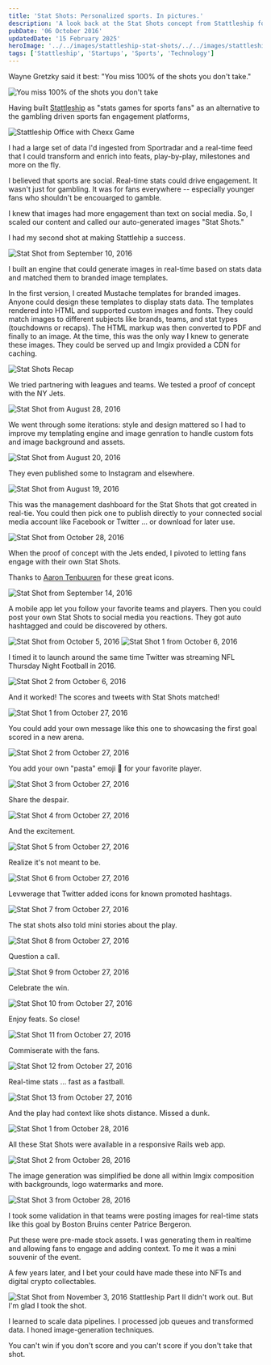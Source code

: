 ```yaml
---
title: 'Stat Shots: Personalized sports. In pictures.'
description: 'A look back at the Stat Shots concept from Stattleship for social media engagement.'
pubDate: '06 October 2016'
updatedDate: '15 February 2025'
heroImage: '../../images/stattleship-stat-shots/../../images/stattleship-stat-shots/Screenshot 2016-08-28 13.24.22.png'
tags: ['Stattleship', 'Startups', 'Sports', 'Technology']
---
```



Wayne Gretzky said it best: "You miss 100% of the shots you don't take."

<Image src={fortune} alt="You miss 100% of the shots you don't take" class="shadow-lg" />

Having built [Stattleship](/blog/post-stattleship-ssac-tradeshow-pitch) as "stats games for sports fans" as an alternative to the gambling driven sports fan engagement platforms,

<Image src={stattleOffice} alt="Stattleship Office with Chexx Game" class="shadow-lg" />

I had a large set of data I'd ingested from Sportradar and a real-time feed that I could transform and enrich into feats, play-by-play, milestones and more on the fly.

I believed that sports are social. Real-time stats could drive engagement. It wasn't just for gambling. It was for fans everywhere -- especially younger fans who shouldn't be encouarged to gamble.

I knew that images had more engagement than text on social media. So, I scaled our content and called our auto-generated images "Stat Shots."

I had my second shot at making Stattlehip a success.

<Image src={statShot0910} alt="Stat Shot from September 10, 2016" class="shadow-lg"/>

I built an engine that could generate images in real-time based on stats data and matched them to branded image templates.

In the first version, I created Mustache templates for branded images. Anyone could design these templates to display stats data. The templates rendered into HTML and supported custom images and fonts. They could match images to different subjects like brands, teams, and stat types (touchdowns or recaps). The HTML markup was then converted to PDF and finally to an image. At the time, this was the only way I knew to generate these images. They could be served up and Imgix provided a CDN for caching.

<Image src={statShotRecap} alt="Stat Shots Recap" class="shadow-lg"/>

We tried partnering with leagues and teams. We tested a proof of concept with the NY Jets.

<Image src={statShot0828} alt="Stat Shot from August 28, 2016" class="shadow-lg"/>

We went through some iterations: style and design mattered so I had to improve my templating engine and image genration to handle custom fots and image background and assets.

<Image src={statShot0820} alt="Stat Shot from August 20, 2016" class="shadow-lg"/>

They even published some to Instagram and elsewhere.

<Image src={statShot0819} alt="Stat Shot from August 19, 2016" class="shadow-lg"/>

This was the management dashboard for the Stat Shots that got created in real-tie. You could then pick one to publish directly to your connected social media account like Facebook or Twitter ... or download for later use.

<Image src={statShot1028d} alt="Stat Shot from October 28, 2016" class="shadow-lg"/>

When the proof of concept with the Jets ended, I pivoted to letting fans engage with their own Stat Shots.

Thanks to [Aaron Tenbuuren](https://www.linkedin.com/in/aaron10buuren/) for these great icons.

<Image src={statShot0914} alt="Stat Shot from September 14, 2016" class="shadow-lg"/>

A mobile app let you follow your favorite teams and players. Then you could post your own Stat Shots to social media you reactions. They got auto hashtagged and could be discovered by others.

<Image src={statShot1005} alt="Stat Shot from October 5, 2016" class="shadow-lg"/>

<Image src={statShot1006a} alt="Stat Shot 1 from October 6, 2016" class="shadow-lg"/>

I timed it to launch around the same time Twitter was streaming NFL Thursday Night Football in 2016.

<Image src={statShot1006b} alt="Stat Shot 2 from October 6, 2016" class="shadow-lg"/>

And it worked! The scores and tweets with Stat Shots matched!

<Image src={statShot1027a} alt="Stat Shot 1 from October 27, 2016" class="shadow-lg"/>

You could add your own message like this one to showcasing the first goal scored in a new arena.

<Image src={statShot1027b} alt="Stat Shot 2 from October 27, 2016" class="shadow-lg"/>

You add your own "pasta" emoji 🍝 for your favorite player.

<Image src={statShot1027c} alt="Stat Shot 3 from October 27, 2016" class="shadow-lg"/>

Share the despair.

<Image src={statShot1027d} alt="Stat Shot 4 from October 27, 2016" class="shadow-lg"/>

And the excitement.

<Image src={statShot1027e} alt="Stat Shot 5 from October 27, 2016" class="shadow-lg"/>

Realize it's not meant to be.

<Image src={statShot1027f} alt="Stat Shot 6 from October 27, 2016" class="shadow-lg"/>

Levwerage that Twitter added icons for known promoted hashtags.

<Image src={statShot1027g} alt="Stat Shot 7 from October 27, 2016" class="shadow-lg"/>

The stat shots also told mini stories about the play.

<Image src={statShot1027h} alt="Stat Shot 8 from October 27, 2016" class="shadow-lg"/>

Question a call.

<Image src={statShot1027i} alt="Stat Shot 9 from October 27, 2016" class="shadow-lg"/>

Celebrate the win.

<Image src={statShot1027j} alt="Stat Shot 10 from October 27, 2016" class="shadow-lg"/>

Enjoy feats. So close!

<Image src={statShot1027k} alt="Stat Shot 11 from October 27, 2016" class="shadow-lg"/>

Commiserate with the fans.

<Image src={statShot1027l} alt="Stat Shot 12 from October 27, 2016" class="shadow-lg"/>

Real-time stats ... fast as a fastball.

<Image src={statShot1027m} alt="Stat Shot 13 from October 27, 2016" class="shadow-lg"/>

And the play had context like shots distance. Missed a dunk.

<Image src={statShot1028a} alt="Stat Shot 1 from October 28, 2016" class="shadow-lg"/>

All these Stat Shots were available in a responsive Rails web app.

<Image src={statShot1028b} alt="Stat Shot 2 from October 28, 2016" class="shadow-lg"/>

The image generation was simplified be done all within Imgix composition with backgrounds, logo watermarks and more.

<Image src={statShot1028c} alt="Stat Shot 3 from October 28, 2016" class="shadow-lg"/>

I took some validation in that teams were posting images for real-time stats like this goal by Boston Bruins center Patrice Bergeron.

Put these were pre-made stock assets. I was generating them in realtime and allowing fans to engage and adding context. To me it was a mini souvenir of the event.

A few years later, and I bet your could have made these into NFTs and digital crypto collectables.

<Image src={statShot1103} alt="Stat Shot from November 3, 2016" class="shadow-lg"/>
Stattleship Part II didn't work out. But I'm glad I took the shot.

I learned to scale data pipelines. I processed job queues and transformed data. I honed image-generation techniques.

You can't win if you don't score and you can't score if you don't take that shot.
